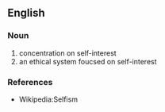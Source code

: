 ==English==

===Noun===
{{en-noun}}

# concentration on self-interest
# an ethical system foucsed on self-interest

===References===
* Wikipedia:Selfism